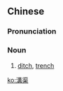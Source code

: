 {{also|沟渠}}
==Chinese==
{{zh-forms|s=沟渠}}

===Pronunciation===
{{zh-pron
|m=gōuqú
|c=kau1 keoi4
|cat=n
}}

===Noun===
{{zh-noun}}

# [[ditch]], [[trench]]

[[ko:溝渠]]